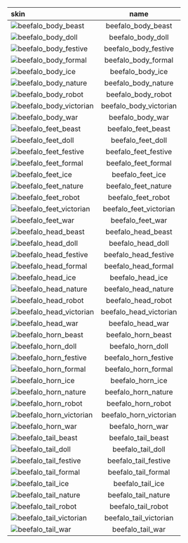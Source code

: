 | skin                                                                                                   |          name          |
| :----------------------------------------------------------------------------------------------------- | :--------------------: |
| ![beefalo_body_beast](https://items.kleientertainment.com/images/DST/beefalo_body_beast/small)         |   beefalo_body_beast   |
| ![beefalo_body_doll](https://items.kleientertainment.com/images/DST/beefalo_body_doll/small)           |   beefalo_body_doll    |
| ![beefalo_body_festive](https://items.kleientertainment.com/images/DST/beefalo_body_festive/small)     |  beefalo_body_festive  |
| ![beefalo_body_formal](https://items.kleientertainment.com/images/DST/beefalo_body_formal/small)       |  beefalo_body_formal   |
| ![beefalo_body_ice](https://items.kleientertainment.com/images/DST/beefalo_body_ice/small)             |    beefalo_body_ice    |
| ![beefalo_body_nature](https://items.kleientertainment.com/images/DST/beefalo_body_nature/small)       |  beefalo_body_nature   |
| ![beefalo_body_robot](https://items.kleientertainment.com/images/DST/beefalo_body_robot/small)         |   beefalo_body_robot   |
| ![beefalo_body_victorian](https://items.kleientertainment.com/images/DST/beefalo_body_victorian/small) | beefalo_body_victorian |
| ![beefalo_body_war](https://items.kleientertainment.com/images/DST/beefalo_body_war/small)             |    beefalo_body_war    |
| ![beefalo_feet_beast](https://items.kleientertainment.com/images/DST/beefalo_feet_beast/small)         |   beefalo_feet_beast   |
| ![beefalo_feet_doll](https://items.kleientertainment.com/images/DST/beefalo_feet_doll/small)           |   beefalo_feet_doll    |
| ![beefalo_feet_festive](https://items.kleientertainment.com/images/DST/beefalo_feet_festive/small)     |  beefalo_feet_festive  |
| ![beefalo_feet_formal](https://items.kleientertainment.com/images/DST/beefalo_feet_formal/small)       |  beefalo_feet_formal   |
| ![beefalo_feet_ice](https://items.kleientertainment.com/images/DST/beefalo_feet_ice/small)             |    beefalo_feet_ice    |
| ![beefalo_feet_nature](https://items.kleientertainment.com/images/DST/beefalo_feet_nature/small)       |  beefalo_feet_nature   |
| ![beefalo_feet_robot](https://items.kleientertainment.com/images/DST/beefalo_feet_robot/small)         |   beefalo_feet_robot   |
| ![beefalo_feet_victorian](https://items.kleientertainment.com/images/DST/beefalo_feet_victorian/small) | beefalo_feet_victorian |
| ![beefalo_feet_war](https://items.kleientertainment.com/images/DST/beefalo_feet_war/small)             |    beefalo_feet_war    |
| ![beefalo_head_beast](https://items.kleientertainment.com/images/DST/beefalo_head_beast/small)         |   beefalo_head_beast   |
| ![beefalo_head_doll](https://items.kleientertainment.com/images/DST/beefalo_head_doll/small)           |   beefalo_head_doll    |
| ![beefalo_head_festive](https://items.kleientertainment.com/images/DST/beefalo_head_festive/small)     |  beefalo_head_festive  |
| ![beefalo_head_formal](https://items.kleientertainment.com/images/DST/beefalo_head_formal/small)       |  beefalo_head_formal   |
| ![beefalo_head_ice](https://items.kleientertainment.com/images/DST/beefalo_head_ice/small)             |    beefalo_head_ice    |
| ![beefalo_head_nature](https://items.kleientertainment.com/images/DST/beefalo_head_nature/small)       |  beefalo_head_nature   |
| ![beefalo_head_robot](https://items.kleientertainment.com/images/DST/beefalo_head_robot/small)         |   beefalo_head_robot   |
| ![beefalo_head_victorian](https://items.kleientertainment.com/images/DST/beefalo_head_victorian/small) | beefalo_head_victorian |
| ![beefalo_head_war](https://items.kleientertainment.com/images/DST/beefalo_head_war/small)             |    beefalo_head_war    |
| ![beefalo_horn_beast](https://items.kleientertainment.com/images/DST/beefalo_horn_beast/small)         |   beefalo_horn_beast   |
| ![beefalo_horn_doll](https://items.kleientertainment.com/images/DST/beefalo_horn_doll/small)           |   beefalo_horn_doll    |
| ![beefalo_horn_festive](https://items.kleientertainment.com/images/DST/beefalo_horn_festive/small)     |  beefalo_horn_festive  |
| ![beefalo_horn_formal](https://items.kleientertainment.com/images/DST/beefalo_horn_formal/small)       |  beefalo_horn_formal   |
| ![beefalo_horn_ice](https://items.kleientertainment.com/images/DST/beefalo_horn_ice/small)             |    beefalo_horn_ice    |
| ![beefalo_horn_nature](https://items.kleientertainment.com/images/DST/beefalo_horn_nature/small)       |  beefalo_horn_nature   |
| ![beefalo_horn_robot](https://items.kleientertainment.com/images/DST/beefalo_horn_robot/small)         |   beefalo_horn_robot   |
| ![beefalo_horn_victorian](https://items.kleientertainment.com/images/DST/beefalo_horn_victorian/small) | beefalo_horn_victorian |
| ![beefalo_horn_war](https://items.kleientertainment.com/images/DST/beefalo_horn_war/small)             |    beefalo_horn_war    |
| ![beefalo_tail_beast](https://items.kleientertainment.com/images/DST/beefalo_tail_beast/small)         |   beefalo_tail_beast   |
| ![beefalo_tail_doll](https://items.kleientertainment.com/images/DST/beefalo_tail_doll/small)           |   beefalo_tail_doll    |
| ![beefalo_tail_festive](https://items.kleientertainment.com/images/DST/beefalo_tail_festive/small)     |  beefalo_tail_festive  |
| ![beefalo_tail_formal](https://items.kleientertainment.com/images/DST/beefalo_tail_formal/small)       |  beefalo_tail_formal   |
| ![beefalo_tail_ice](https://items.kleientertainment.com/images/DST/beefalo_tail_ice/small)             |    beefalo_tail_ice    |
| ![beefalo_tail_nature](https://items.kleientertainment.com/images/DST/beefalo_tail_nature/small)       |  beefalo_tail_nature   |
| ![beefalo_tail_robot](https://items.kleientertainment.com/images/DST/beefalo_tail_robot/small)         |   beefalo_tail_robot   |
| ![beefalo_tail_victorian](https://items.kleientertainment.com/images/DST/beefalo_tail_victorian/small) | beefalo_tail_victorian |
| ![beefalo_tail_war](https://items.kleientertainment.com/images/DST/beefalo_tail_war/small)             |    beefalo_tail_war    |
